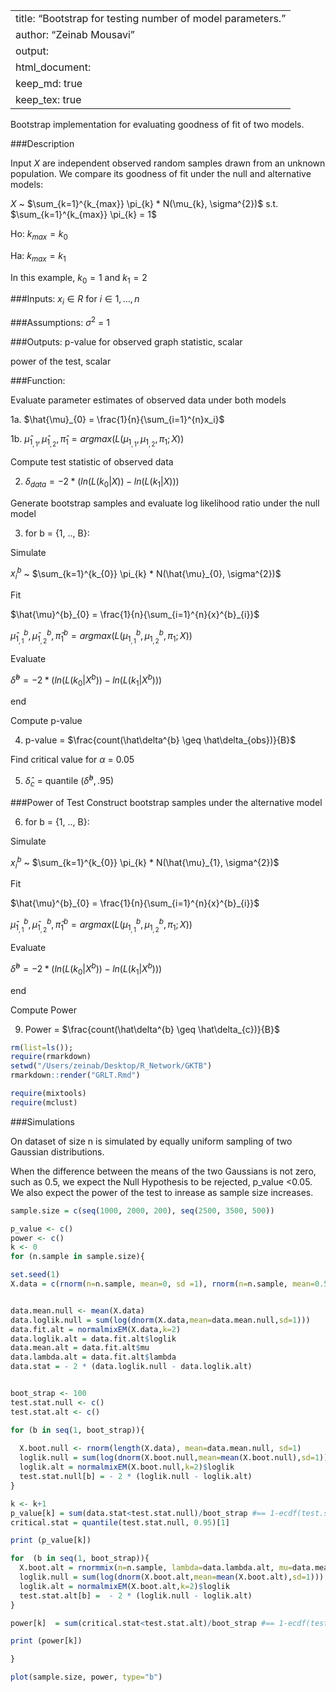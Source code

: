 
---
title: "Bootstrap for testing number of model parameters."
author: "Zeinab Mousavi"
output: 
  html_document:
  keep_md: true
  keep_tex: true
---


Bootstrap implementation for evaluating goodness of fit of two models.

###Description 

Input $X$ are independent observed random samples drawn from an unknown population. We compare its goodness of fit under the null and alternative models:

$X$ ~ $\sum_{k=1}^{k_{max}} \pi_{k} * N(\mu_{k}, \sigma^{2})$ s.t. $\sum_{k=1}^{k_{max}} \pi_{k} = 1$

Ho: $k_{max} = k_{0}$

Ha: $k_{max} = k_{1}$

In this example, $k_{0} = 1$ and $k_{1} = 2$

###Inputs:
$x_i \in R$ for $i \in {1, ..., n}$ 

###Assumptions:
$\sigma^{2}$ = 1

###Outputs:
p-value for observed graph statistic, scalar

power of the test, scalar 

###Function:

Evaluate parameter estimates of observed data under both models

1a. $\hat{\mu}_{0} = \frac{1}{n}{\sum_{i=1}^{n}x_i}$

1b. $\hat{\mu}_{1_{,1}}, \hat{\mu}_{1_{,2}},\hat{\pi}_{1} = argmax (L({\mu}_{1_{,1}}, {\mu}_{1_{,2}},{\pi}_{1};X))$

Compute test statistic of observed data 

2. $\delta_{data} = -2 * (ln(L(k_{0}|X)) - ln(L(k_{1}|X)))$

Generate bootstrap samples and evaluate log likelihood ratio under the null model

3. for b = {1, .., B}:

Simulate

${x}^{b}_{i}$ ~ $\sum_{k=1}^{k_{0}} \pi_{k} * N(\hat{\mu}_{0}, \sigma^{2})$ 

Fit 

$\hat{\mu}^{b}_{0} = \frac{1}{n}{\sum_{i=1}^{n}{x}^{b}_{i}}$

$\hat{\mu}^{b}_{1_{,1}}, \hat{\mu}^{b}_{1_{,2}},\hat{\pi}^{b}_{1} = argmax (L({\mu}^{b}_{1_{,1}}, {\mu}^{b}_{1_{,2}},{\pi}_{1};X))$

Evaluate

$\hat\delta^{b} = -2 * (ln(L(k_{0}|X^{b})) - ln(L(k_{1}|X^{b})))$

end 

Compute p-value

4. p-value = $\frac{count(\hat\delta^{b} \geq \hat\delta_{obs})}{B}$

Find critical value for $\alpha$ = 0.05

5. $\hat\delta_{c}$ = quantile $( \hat\delta^{b}, .95)$

###Power of Test
Construct bootstrap samples under the alternative model

6. for b = {1, .., B}:

Simulate

${x}^{b}_{i}$ ~ $\sum_{k=1}^{k_{0}} \pi_{k} * N(\hat{\mu}_{1}, \sigma^{2})$ 

Fit 

$\hat{\mu}^{b}_{0} = \frac{1}{n}{\sum_{i=1}^{n}{x}^{b}_{i}}$

$\hat{\mu}^{b}_{1_{,1}}, \hat{\mu}^{b}_{1_{,2}},\hat{\pi}^{b}_{1} = argmax (L({\mu}^{b}_{1_{,1}}, {\mu}^{b}_{1_{,2}},{\pi}_{1};X))$

Evaluate

$\hat\delta^{b} = -2 * (ln(L(k_{0}|X^{b})) - ln(L(k_{1}|X^{b})))$

end 

Compute Power

9. Power = $\frac{count(\hat\delta^{b} \geq \hat\delta_{c})}{B}$


```r
rm(list=ls()); 
require(rmarkdown)
setwd("/Users/zeinab/Desktop/R_Network/GKTB")
rmarkdown::render("GRLT.Rmd") 
```

```r
require(mixtools)
require(mclust)
```

###Simulations

On dataset of size n is simulated by equally uniform sampling of two Gaussian distributions.


When the difference between the means of the two Gaussians is not zero, such as 0.5, we expect the Null Hypothesis to be rejected, p_value <0.05. We also expect the power of the test to inrease as sample size increases.


```r


sample.size = c(seq(1000, 2000, 200), seq(2500, 3500, 500))

p_value <- c()
power <- c()
k <- 0 
for (n.sample in sample.size){

set.seed(1)  
X.data = c(rnorm(n=n.sample, mean=0, sd =1), rnorm(n=n.sample, mean=0.5, sd =1))


data.mean.null <- mean(X.data)
data.loglik.null = sum(log(dnorm(X.data,mean=data.mean.null,sd=1))) 
data.fit.alt = normalmixEM(X.data,k=2)
data.loglik.alt = data.fit.alt$loglik
data.mean.alt = data.fit.alt$mu
data.lambda.alt = data.fit.alt$lambda
data.stat = - 2 * (data.loglik.null - data.loglik.alt)


boot_strap <- 100
test.stat.null <- c()
test.stat.alt <- c()

for (b in seq(1, boot_strap)){
  
  X.boot.null <- rnorm(length(X.data), mean=data.mean.null, sd=1)
  loglik.null = sum(log(dnorm(X.boot.null,mean=mean(X.boot.null),sd=1))) 
  loglik.alt = normalmixEM(X.boot.null,k=2)$loglik
  test.stat.null[b] = - 2 * (loglik.null - loglik.alt)
}

k <- k+1
p_value[k] = sum(data.stat<test.stat.null)/boot_strap #== 1-ecdf(test.stat.null)(data.stat)
critical.stat = quantile(test.stat.null, 0.95)[1]

print (p_value[k])

for  (b in seq(1, boot_strap)){
  X.boot.alt = rnormmix(n=n.sample, lambda=data.lambda.alt, mu=data.mean.alt, sigma=1)
  loglik.null = sum(log(dnorm(X.boot.alt,mean=mean(X.boot.alt),sd=1))) 
  loglik.alt = normalmixEM(X.boot.alt,k=2)$loglik
  test.stat.alt[b] =  - 2 * (loglik.null - loglik.alt)
}

power[k]  = sum(critical.stat<test.stat.alt)/boot_strap #== 1-ecdf(test.stat.alt)(data.stat)

print (power[k])

}

plot(sample.size, power, type="b")
```